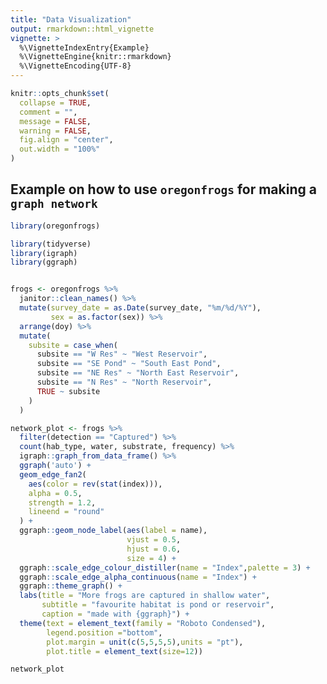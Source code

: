 ```yaml
---
title: "Data Visualization"
output: rmarkdown::html_vignette
vignette: >
  %\VignetteIndexEntry{Example}
  %\VignetteEngine{knitr::rmarkdown}
  %\VignetteEncoding{UTF-8}
---
```


```r
knitr::opts_chunk$set(
  collapse = TRUE,
  comment = "",
  message = FALSE,
  warning = FALSE,
  fig.align = "center",
  out.width = "100%"
)
```


## Example on how to use `oregonfrogs` for making a `graph network`

```r
library(oregonfrogs)
```



```r
library(tidyverse)
library(igraph)
library(ggraph)


frogs <- oregonfrogs %>%
  janitor::clean_names() %>%
  mutate(survey_date = as.Date(survey_date, "%m/%d/%Y"),
         sex = as.factor(sex)) %>%
  arrange(doy) %>%
  mutate(
    subsite = case_when(
      subsite == "W Res" ~ "West Reservoir",
      subsite == "SE Pond" ~ "South East Pond",
      subsite == "NE Res" ~ "North East Reservoir",
      subsite == "N Res" ~ "North Reservoir",
      TRUE ~ subsite
    )
  )

network_plot <- frogs %>%
  filter(detection == "Captured") %>%
  count(hab_type, water, substrate, frequency) %>%
  igraph::graph_from_data_frame() %>%
  ggraph('auto') +
  geom_edge_fan2(
    aes(color = rev(stat(index))),
    alpha = 0.5,
    strength = 1.2,
    lineend = "round"
  ) +
  ggraph::geom_node_label(aes(label = name),
                          vjust = 0.5,
                          hjust = 0.6,
                          size = 4) +
  ggraph::scale_edge_colour_distiller(name = "Index",palette = 3) +
  ggraph::scale_edge_alpha_continuous(name = "Index") +
  ggraph::theme_graph() +
  labs(title = "More frogs are captured in shallow water",
       subtitle = "favourite habitat is pond or reservoir",
       caption = "made with {ggraph}") +
  theme(text = element_text(family = "Roboto Condensed"),
        legend.position ="bottom",
        plot.margin = unit(c(5,5,5,5),units = "pt"),
        plot.title = element_text(size=12))

network_plot
```

